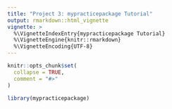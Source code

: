 ```yaml
---
title: "Project 3: mypracticepackage Tutorial"
output: rmarkdown::html_vignette
vignette: >
  %\VignetteIndexEntry{mypracticepackage Tutorial}
  %\VignetteEngine{knitr::rmarkdown}
  %\VignetteEncoding{UTF-8}
---
```


```r
knitr::opts_chunk$set(
  collapse = TRUE,
  comment = "#>"
)
```

```r
library(mypracticepackage)
```

